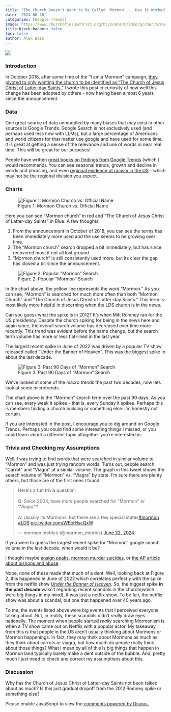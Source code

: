 ```yaml
---
title: "The Church Doesn't Want to be Called 'Mormon'... Has it Worked?"
date: '2024-06-28'
categories: [Google Trends]
image: https://www.churchofjesuschrist.org/bc/content/ldsorg/church/news/2018/08/16/580-church-meetinghouse.jpg
title-block-banner: false
toc: false
author: Alex Bass
---
```

![](https://www.churchofjesuschrist.org/bc/content/ldsorg/church/news/2018/08/16/580-church-meetinghouse.jpg){fig-align="center"}

### Introduction
In October 2018, after some time of the "I am a Mormon" campaign, [they pivoted to only wanting the church to be identified as "The Church of Jesus Christ of Latter-day Saints."](https://www.churchofjesuschrist.org/study/history/topics/name-of-the-church?lang=eng) I wrote this post in curiosity of how well this change has been adopted by others - now having been almost 6 years since the announcement.


### Data
One great source of data unmuddled by many biases that may exist in other sources is Google Trends. Google Search is not exclusively used (and perhaps used less now with LLMs), but a large percentage of Americans and world citizens for that matter use google and have used for some time. It is great at getting a sense of the relevance and use of words in near real time. This will be great for our purposes!

People have written [great books on findings from Google Trends](https://www.amazon.com/Everybody-Lies-Internet-About-Really-ebook/dp/B01AFXZ2F4/ref=sr_1_1?dib=eyJ2IjoiMSJ9.i1Ryk3rZ5aCM3T9Kfcql3uosKnO2dI3n8PYLQ7PyyMmxhH0B5BsqAS78F4thTfHuNxqnYXPTyhuwQ3pHv7wLGMFMM4bNbLJwPsUH11YXfgtAKKJuL8WYlLWsmIbNOUNscsaGSIpnOW5uMZxDUfsAOx1CviMRPwBae5ejOx9tHuktSheeU2b3hxK7lh5mfIwTDuVPRmPAq73fUOIg88yKx__SLPeIi5pSwAgpPr5cQwD5Vhw4X8MhzWy11NolpHLdQ8fj3qhd7MUUZMhZrYIsByo4lm52o4eK8RQcQgzWAt4.cJ4snz5LlVzWnOIXtdrqj0WdJiWjZw_Ngl-LRWj44Hg&dib_tag=se&hvadid=409973252627&hvdev=c&hvlocphy=9029753&hvnetw=g&hvqmt=e&hvrand=11792347865622208823&hvtargid=kwd-4029974512&hydadcr=22533_11318209&keywords=everybody+lies&qid=1719166534&sr=8-1) (which I would recommend). You can see seasonal trends, growth and decline in words and phrasing, and even [regional evidence of racism in the US](https://www.sciencedirect.com/science/article/abs/pii/S0047272714000929) - which may not be the regional division you expect.

### Charts

![Figure 1: Mormon Church vs. Official Name](./figure0.png)

Here you can see "Mormon church" in red and "The Church of Jesus Christ of Latter-day Saints" in Blue. A few thoughts:

1. From the announcement in October of 2018, you can see the terms has been immediately more used and the use seems to be growing over time.
2. The "Mormon church" search dropped a bit immediately, but has since recovered most if not all lost ground.
3. "Mormon church" is still consistently used more, but its clear the gap has closed a bit since the announcement.

![Figure 2: Popular "Mormon" Search](./figure1.png)

In the chart above, the yellow line represents the word "Mormon." As you can see, "Mormon" is searched for much more often than both "Mormon Church" and "The Church of Jesus Christ of Latter-day Saints." This term is most likely more helpful in discerning when the LDS church is in the news.

Can you guess what the spike is in 2012? It's when Mitt Romney ran for the US presidency. Despite the church spiking for being in the news here and again since, the overall search volume has decreased over time more recently. This trend was evident before the name change, but the search term volume has more or less flat-lined in the last year.

The largest recent spike in June of 2022 was driven by a popular TV show released called "Under the Banner of Heaven". This was the biggest spike in about the last decade.

![Figure 3: Past 90 Days of "Mormon" Search](./figure2.png)

We've looked at some of the macro trends the past two decades, now lets look at some microtrends.

The chart above is the "Mormon" search term over the past 90 days. As you can see, every week it spikes - that is, every Sunday it spikes. Perhaps this is members finding a church building or something else. I'm honestly not certain.

If you are interested in the post, I encourage you to dig around on Google Trends. Perhaps you could find some interesting things I missed, or you could learn about a different topic altogether you're interested in.

### Trivia and Checking my Assumptions

Well, I was trying to find words that were searched in similar volume to "Mormon" and was just trying random words. Turns out, people search "Carrot" and "Viagra" at a similar volume. The graph in this tweet shows the search volume of "Mormon" vs. "Viagra" by state. I'm sure there are plenty others, but those are of the first ones I found.

<blockquote class="twitter-tweet"><p lang="en" dir="ltr">Here&#39;s a fun trivia question: <br><br>Q: Since 2004, have more people searched for &quot;Mormon&quot; or &quot;Viagra&quot;?<br><br>A: Usually its Mormons, but there are a few special states<a href="https://twitter.com/hashtag/mormon?src=hash&amp;ref_src=twsrc%5Etfw">#mormon</a> <a href="https://twitter.com/hashtag/LDS?src=hash&amp;ref_src=twsrc%5Etfw">#LDS</a> <a href="https://t.co/WEefHscQxW">pic.twitter.com/WEefHscQxW</a></p>&mdash; mormon metrics (@mormon_metrics) <a href="https://twitter.com/mormon_metrics/status/1804394992238293130?ref_src=twsrc%5Etfw">June 22, 2024</a></blockquote> <script async src="https://platform.twitter.com/widgets.js" charset="utf-8"></script>

If you were to guess the largest recent spike for "Mormon" google search volume in the last decade, when would it be?

I thought maybe [ensign peaks](https://www.sec.gov/news/press-release/2023-35), [mormon murder suicides](https://www.nytimes.com/2023/01/04/us/enoch-utah-shooting-dead.html#:~:text=shooting-dead.html-,Utah%20Man%20Kills%20Wife%2C%20Five%20Children%20and%20Mother-in-,filed%20for%20divorce%2C%20officials%20said.), or [the AP article about bishops and abuse](https://apnews.com/article/mormon-church-investigation-child-sex-abuse-9c301f750725c0f06344f948690caf16). 

Nope, none of these made that much of a dent. Well, looking back at Figure 2, this happened in June of 2022 which correlates perfectly with the spike from the netflix show [*Under the Banner of Heaven*](https://www.imdb.com/title/tt1998372/). So, the biggest spike **in the past decade** wasn't regarding recent scandals in the church(which were big things in my mind), it was just a netflix show. To be fair, the netflix show was about a scandal, but one that happened over 40 years ago.

To me, the events listed above were big events that I perceived everyone talking about. But, in reality, these scandals didn't *really* draw eyes nationally. The moment when people started *really* searching Mormonism is when a TV show came out on Netflix with a popular actor. My takeaway from this is that people in the US aren't usually thinking about Mormons or Mormon happenings. In fact, they may think about Mormons as much as they think about carrots or viagra, but how much do people really think about those things? What I mean by all of this is big things that happen in Mormon land typically barely make a dent outside of the bubble. And, pretty much I just need to check and correct my assumptions about this.

### Discussion

Why has the Church of Jesus Christ of Latter-day Saints not been talked about as much? Is this just gradual dropoff from the 2012 Romney spike or something else?

<div id="disqus_thread"></div>
<script>
    /**
    *  RECOMMENDED CONFIGURATION VARIABLES: EDIT AND UNCOMMENT THE SECTION BELOW TO INSERT DYNAMIC VALUES FROM YOUR PLATFORM OR CMS.
    *  LEARN WHY DEFINING THESE VARIABLES IS IMPORTANT: https://disqus.com/admin/universalcode/#configuration-variables    */
    var disqus_config = function () {
    this.page.url = "https://mormonmetrics.com/posts/name_change_trends/";  // Replace PAGE_URL with your page's canonical URL variable
    this.page.identifier = "name_change_trends"; // Replace PAGE_IDENTIFIER with your page's unique identifier variable
    };

    (function() { // DON'T EDIT BELOW THIS LINE
    var d = document, s = d.createElement('script');
    s.src = 'https://www-mormonmetrics-com.disqus.com/embed.js';
    s.setAttribute('data-timestamp', +new Date());
    (d.head || d.body).appendChild(s);
    })();
</script>
<noscript>Please enable JavaScript to view the <a href="https://disqus.com/?ref_noscript">comments powered by Disqus.</a></noscript>
